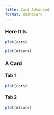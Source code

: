 ```yaml
---
title: Card Advanced
format: dashboard
---
```




### Here It Is 

```r
plot(cars)
```

```r
plot(mtcars)
```

### A Card {.tabset}

#### Tab 1

```r
plot(cars)
```

#### Tab 2

```r
plot(mtcars)
```
